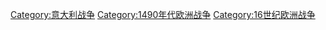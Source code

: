 [[Category:意大利战争|Category:意大利战争]]
[[Category:1490年代欧洲战争|Category:1490年代欧洲战争]]
[[Category:16世纪欧洲战争|Category:16世纪欧洲战争]]
